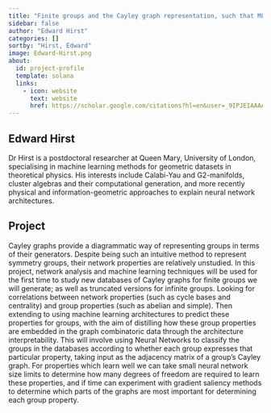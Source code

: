 ```yaml
---
title: "Finite groups and the Cayley graph representation, such that ML can then help identify symmetry from generators"
sidebar: false
author: "Edward Hirst"
categories: []
sortby: "Hirst, Edward"
image: Edward-Hirst.png
about:
  id: project-profile
  template: solana
  links:
    - icon: website
      text: website
      href: https://scholar.google.com/citations?hl=en&user=_9IPJEIAAAAJ&view_op=list_works&sortby=pubdate
---
```


## Edward Hirst

Dr Hirst is a postdoctoral researcher at Queen Mary, University of London, specialising in machine learning methods for geometric datasets in theoretical physics. 
His interests include Calabi-Yau and G2-manifolds, cluster algebras and their computational generation, and more recently physical and information-geometric approaches to explain neural network architectures.

## Project

Cayley graphs provide a diagrammatic way of representing groups in terms of their generators. 
Despite being such an intuitive method to represent symmetry groups, their network properties are relatively unstudied. 
In this project, network analysis and machine learning techniques will be used for the first time to study new databases of Cayley graphs for finite groups we will generate; as well as truncated versions for infinite groups. 
Looking for correlations between network properties (such as cycle bases and centrality) and group properties (such as abelian and simple). 
Then extending to using machine learning architectures to predict these properties for groups, with the aim of distilling how these group properties are embedded in the graph combinatoric data through the architecture interpretability. 
This will involve using Neural Networks to classify the groups in the databases according to whether each group expresses that particular property, taking input as the adjacency matrix of a group’s Cayley graph. 
For properties which learn well we can take small neural network size limits to determine how many degrees of freedom are required to learn these properties, and if time can experiment with gradient saliency methods to determine which parts of the graphs are most important for determining each group property.




